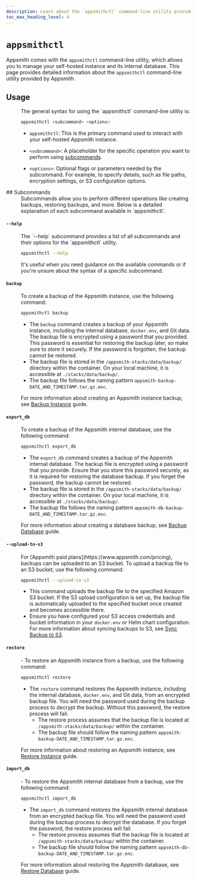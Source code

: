 ```yaml
---
description: Learn about the `appsmithctl` command-line utility provided by Appsmith to manage your self-hosted instance and its database operations.
toc_max_heading_level: 4
---
```


# `appsmithctl`

Appsmith comes with the `appsmithctl` command-line utility, which allows you to manage your self-hosted instance and its internal database. This page provides detailed information about the `appsmithctl` command-line utility provided by Appsmith.

## Usage
<dd>
  The general syntax for using the `appsmithctl` command-line utility is:

  ```bash
  appsmithctl <subcommand> <options>
  ```

  - `appsmithctl`: This is the primary command used to interact with your self-hosted Appsmith instance.

  - `<subcommand>`: A placeholder for the specific operation you want to perform using [subcommands](#subcommands).

  - `<options>`: Optional flags or parameters needed by the subcommand. For example, to specify details, such as file paths, encryption settings, or S3 configuration options. 
</dd>
## Subcommands

<dd>
Subcommands allow you to perform different operations like creating backups, restoring backups, and more. Below is a detailed explanation of each subcommand available in `appsmithctl`.
</dd>

#### `--help`

<dd>
The `--help` subcommand provides a list of all subcommands and their options for the `appsmithctl` utility.

  ```bash
  appsmithctl --help
  ```
It's useful when you need guidance on the available commands or if you're unsure about the syntax of a specific subcommand.

</dd>

#### `backup`

<dd>
To create a backup of the Appsmith instance, use the following command:

  ```bash
  appsmithctl backup
  ```
  - The `backup` command creates a backup of your Appsmith instance, including the internal database, `docker.env`, and Git data. The backup file is encrypted using a password that you provided. This password is essential for restoring the backup later, so make sure to store it securely. If the password is forgotten, the backup cannot be restored.
  - The backup file is stored in the `/appsmith-stacks/data/backup/` directory within the container. On your local machine, it is accessible at `./stacks/data/backup/`.
  - The backup file follows the naming pattern `appsmith-backup-DATE_AND_TIMESTAMP.tar.gz.enc`.

For more information about creating an Appsmith instance backup, see [Backup Instance](/getting-started/setup/instance-management/backup-and-restore/backup-instance) guide.
</dd>

#### `export_db`

<dd>
To create a backup of the Appsmith internal database, use the following command:

  ```bash
  appsmithctl export_db
  ```
  - The `export_db` command creates a backup of the Appsmith internal database. The backup file is encrypted using a password that you provide. Ensure that you store this password securely, as it is required for restoring the database backup. If you forget the password, the backup cannot be restored.
  - The backup file is stored in the `/appsmith-stacks/data/backup/` directory within the container. On your local machine, it is accessible at `./stacks/data/backup/`.
  - The backup file follows the naming pattern `appsmith-db-backup-DATE_AND_TIMESTAMP.tar.gz.enc`.

For more information about creating a database backup, see [Backup Database](/getting-started/setup/instance-management/backup-and-restore/backup-database) guide.
</dd>

#### `--upload-to-s3`

<dd>
For [Appsmith paid plans](https://www.appsmith.com/pricing), backups can be uploaded to an S3 bucket. To upload a backup file to an S3 bucket, use the following command:

  ```bash
  appsmithctl --upload-to-s3
  ```
  - This command uploads the backup file to the specified Amazon S3 bucket. If the S3 upload configuration is set up, the backup file is automatically uploaded to the specified bucket once created and becomes accessible there.
  - Ensure you have configured your S3 access credentials and bucket information in your `docker.env` or Helm chart configuration. For more information about syncing backups to S3, see [Sync Backup to S3](/getting-started/setup/instance-management/backup-and-restore/sync-backup-to-s3).
  
</dd>

#### `restore`

<dd>
- To restore an Appsmith instance from a backup, use the following command:

  ```bash
  appsmithctl restore
  ```
- The `restore` command restores the Appsmith instance, including the internal database, `docker.env`, and Git data, from an encrypted backup file. You will need the password used during the backup process to decrypt the backup. Without this password, the restore process will fail.
  - The restore process assumes that the backup file is located at `/appsmith-stacks/data/backup/` within the container.
  - The backup file should follow the naming pattern `appsmith-backup-DATE_AND_TIMESTAMP.tar.gz.enc`.

For more information about restoring an Appsmith instance, see [Restore Instance](/getting-started/setup/instance-management/backup-and-restore/restore-instance) guide.
</dd>

#### `import_db`

<dd>
- To restore the Appsmith internal database from a backup, use the following command:

  ```bash
  appsmithctl import_db
  ```
- The `import_db` command restores the Appsmith internal database from an encrypted backup file. You will need the password used during the backup process to decrypt the database. If you forget the password, the restore process will fail.
  - The restore process assumes that the backup file is located at `/appsmith-stacks/data/backup/` within the container.
  - The backup file should follow the naming pattern `appsmith-db-backup-DATE_AND_TIMESTAMP.tar.gz.enc`.

For more information about restoring the Appsmith database, see [Restore Database](/getting-started/setup/instance-management/backup-and-restore/restore-database) guide.
</dd>
